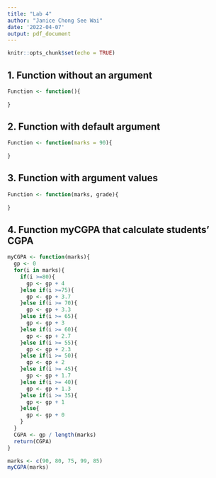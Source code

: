 ```yaml
---
title: "Lab 4"
author: "Janice Chong See Wai"
date: '2022-04-07'
output: pdf_document
---
```


```r
knitr::opts_chunk$set(echo = TRUE)
```

## 1. Function without an argument
```r
Function <- function(){
  
}
```

## 2. Function with default argument
```r
Function <- function(marks = 90){
  
}
```

## 3. Function with argument values
```r
Function <- function(marks, grade){
  
}
```

## 4. Function myCGPA that calculate students' CGPA
```r
myCGPA <- function(marks){
  gp <- 0
  for(i in marks){
    if(i >=80){
      gp <- gp + 4
    }else if(i >=75){
      gp <- gp + 3.7
    }else if(i >= 70){
      gp <- gp + 3.3
    }else if(i >= 65){
      gp <- gp + 3
    }else if(i >= 60){
      gp <- gp + 2.7
    }else if(i >= 55){
      gp <- gp + 2.3
    }else if(i >= 50){
      gp <- gp + 2
    }else if(i >= 45){
      gp <- gp + 1.7
    }else if(i >= 40){
      gp <- gp + 1.3
    }else if(i >= 35){
      gp <- gp + 1
    }else{
      gp <- gp + 0
    }
  }
  CGPA <- gp / length(marks)
  return(CGPA)
}

marks <- c(90, 80, 75, 99, 85)
myCGPA(marks)
```


